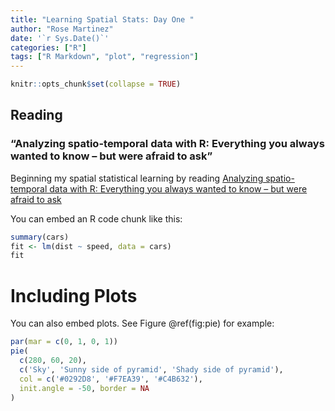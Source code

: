 ```yaml
---
title: "Learning Spatial Stats: Day One "
author: "Rose Martinez"
date: '`r Sys.Date()`'
categories: ["R"]
tags: ["R Markdown", "plot", "regression"]
---
```


```r
knitr::opts_chunk$set(collapse = TRUE)
```

## Reading 
### "Analyzing spatio-temporal data with R: Everything you always wanted to know – but were afraid to ask"

Beginning my spatial statistical learning by reading [Analyzing spatio-temporal data with R: Everything you always wanted to know – but were afraid to ask](https://www.researchgate.net/publication/320223143_Analyzing_spatio-temporal_data_with_R_Everything_you_always_wanted_to_know_-_but_were_afraid_to_ask)

You can embed an R code chunk like this:

```r
summary(cars)
fit <- lm(dist ~ speed, data = cars)
fit
```

# Including Plots

You can also embed plots. See Figure \@ref(fig:pie) for example:

```r
par(mar = c(0, 1, 0, 1))
pie(
  c(280, 60, 20),
  c('Sky', 'Sunny side of pyramid', 'Shady side of pyramid'),
  col = c('#0292D8', '#F7EA39', '#C4B632'),
  init.angle = -50, border = NA
)
```
